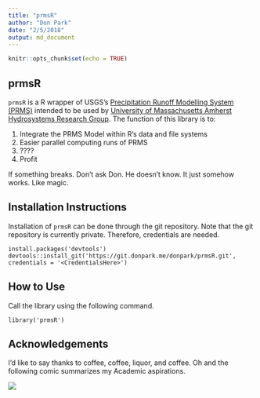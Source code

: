 ```yaml
---
title: "prmsR"
author: "Don Park"
date: "2/5/2018"
output: md_document
---
```


```r
knitr::opts_chunk$set(echo = TRUE)
```

## prmsR

`prmsR` is a R wrapper of USGS's [Precipitation Runoff Modelling System (PRMS)](https://wwwbrr.cr.usgs.gov/projects/SW_MoWS/PRMS.html) intended to be used by [University of Massachusetts Amherst Hydrosystems Research Group](http://blogs.umass.edu/hydrosystems/).  The function of this library is to:

1. Integrate the PRMS Model within R's data and file systems
2. Easier parallel computing runs of PRMS
3. ????
4. Profit

If something breaks.  Don't ask Don.  He doesn't know.  It just somehow works.  Like magic.  

## Installation Instructions

Installation of `prmsR` can be done through the git repository.  Note that the git repository is currently private.  Therefore, credentials are needed.

```
install.packages('devtools')
devtools::install_git('https://git.donpark.me/donpark/prmsR.git', credentials = '<CredentialsHere>')
```

## How to Use

Call the library using the following command.

```
library('prmsR')
```

## Acknowledgements

I'd like to say thanks to coffee, coffee, liquor, and coffee.  Oh and the following comic summarizes my Academic aspirations.

![](README_files/mylife.gif)



